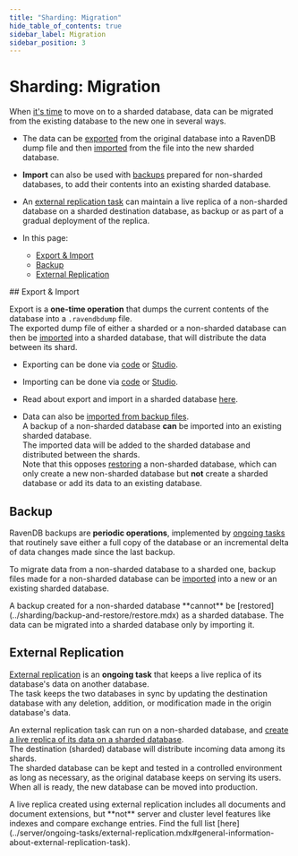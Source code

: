 ```yaml
---
title: "Sharding: Migration"
hide_table_of_contents: true
sidebar_label: Migration
sidebar_position: 3
---
```



# Sharding: Migration
<Admonition type="note" title="">

When [it's time](../sharding/overview.mdx#when-should-sharding-be-used) 
to move on to a sharded database, data can be migrated from the existing 
database to the new one in several ways.  

* The data can be [exported](../sharding/import-and-export.mdx#export) 
  from the original database into a RavenDB dump file and then 
  [imported](../sharding/import-and-export.mdx#import) from the file 
  into the new sharded database.  
* **Import** can also be used with [backups](../sharding/backup-and-restore/backup.mdx) 
  prepared for non-sharded databases, to add their contents into 
  an existing sharded database.  
* An [external replication task](../sharding/external-replication.mdx) 
  can maintain a live replica of a non-sharded database on a sharded 
  destination database, as backup or as part of a gradual deployment 
  of the replica.  

* In this page:  
  * [Export & Import](../sharding/migration.mdx#export-&-import)  
  * [Backup](../sharding/migration.mdx#backup)  
  * [External Replication](../sharding/migration.mdx#external-replication)  

</Admonition>
## Export & Import

Export is a **one-time operation** that dumps the current contents 
of the database into a `.ravendbdump` file.  
The exported dump file of either a sharded or a non-sharded database 
can then be [imported](../sharding/import-and-export.mdx#import) into 
a sharded database, that will distribute the data between its shard.  

* Exporting can be done via [code](../client-api/smuggler/what-is-smuggler.mdx#export) 
  or [Studio](../studio/database/tasks/export-database.mdx).  
* Importing can be done via [code](../client-api/smuggler/what-is-smuggler.mdx#import) 
  or [Studio](../studio/database/tasks/import-data/import-data-file.mdx).  
* Read about export and import in a sharded database [here](../sharding/import-and-export.mdx).  

* Data can also be 
  [imported from backup files](../sharding/import-and-export.mdx#importing-data-from-backup-files).  
  A backup of a non-sharded database **can** be imported into an existing sharded database.  
  The imported data will be added to the sharded database and distributed between the shards.  
  <Admonition type="note" title="">
  Note that this opposes [restoring](../sharding/backup-and-restore/restore.mdx) 
  a non-sharded database, which can only create a new non-sharded database 
  but **not** create a sharded database or add its data to an existing database.  
  </Admonition>
   


## Backup

RavenDB backups are **periodic operations**, implemented by 
[ongoing tasks](../server/ongoing-tasks/backup-overview.mdx) 
that routinely save either a full copy of the database or 
an incremental delta of data changes made since the last backup.  

To migrate data from a non-sharded database to a sharded one, 
backup files made for a non-sharded database can be 
[imported](../sharding/import-and-export.mdx#importing-data-from-backup-files) 
into a new or an existing sharded database.  

<Admonition type="note" title="">
A backup created for a non-sharded database **cannot** be 
[restored](../sharding/backup-and-restore/restore.mdx) as a sharded database.  
The data can be migrated into a sharded database only by importing it.  
</Admonition>



## External Replication

[External replication](../server/ongoing-tasks/external-replication.mdx) 
is an **ongoing task** that keeps a live replica of its database's data 
on another database.  
The task keeps the two databases in sync by updating the destination 
database with any deletion, addition, or modification made in the 
origin database's data.  

An external replication task can run on a non-sharded database, 
and [create a live replica of its data on a sharded database](../sharding/external-replication.mdx#non-sharded-database-to-sharded-database).  
The destination (sharded) database will distribute incoming data 
among its shards.  
The sharded database can be kept and tested in a controlled environment 
as long as necessary, as the original database keeps on serving its users. 
When all is ready, the new database can be moved into production.  

<Admonition type="note" title="">
A live replica created using external replication includes all documents 
and document extensions, but **not** server and cluster level features like 
indexes and compare exchange entries. Find the full list [here](../server/ongoing-tasks/external-replication.mdx#general-information-about-external-replication-task).  
</Admonition>



